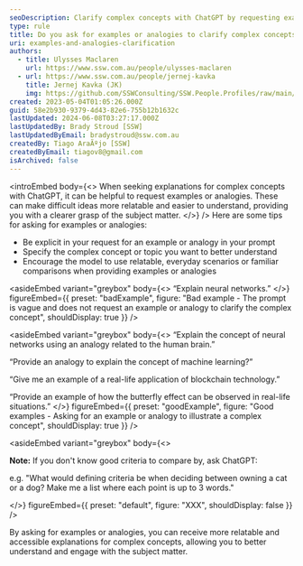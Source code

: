 ```yaml
---
seoDescription: Clarify complex concepts with ChatGPT by requesting examples or analogies that provide relatable and accessible explanations.
type: rule
title: Do you ask for examples or analogies to clarify complex concepts?
uri: examples-and-analogies-clarification
authors:
  - title: Ulysses Maclaren
    url: https://www.ssw.com.au/people/ulysses-maclaren
  - url: https://www.ssw.com.au/people/jernej-kavka
    title: Jernej Kavka (JK)
    img: https://github.com/SSWConsulting/SSW.People.Profiles/raw/main/Jernej-Kavka/Images/Jernej-Kavka-Profile.jpg
created: 2023-05-04T01:05:26.000Z
guid: 58e2b930-9379-4d43-82e6-755b12b1632c
lastUpdated: 2024-06-08T03:27:17.000Z
lastUpdatedBy: Brady Stroud [SSW]
lastUpdatedByEmail: bradystroud@ssw.com.au
createdBy: Tiago AraÃºjo [SSW]
createdByEmail: tiagov8@gmail.com
isArchived: false
---
```


<introEmbed
  body={<>
When seeking explanations for complex concepts with ChatGPT, it can be helpful to request examples or analogies. These can make difficult ideas more relatable and easier to understand, providing you with a clearer grasp of the subject matter.
  </>}
/>
Here are some tips for asking for examples or analogies:

- Be explicit in your request for an example or analogy in your prompt
- Specify the complex concept or topic you want to better understand
- Encourage the model to use relatable, everyday scenarios or familiar comparisons when providing examples or analogies

<asideEmbed
  variant="greybox"
  body={<>
    “Explain neural networks.”
  </>}
  figureEmbed={{
    preset: "badExample",
    figure: "Bad example - The prompt is vague and does not request an example or analogy to clarify the complex concept",
    shouldDisplay: true
  }}
/>

<asideEmbed
  variant="greybox"
  body={<>
    “Explain the concept of neural networks using an analogy related to the human brain.”

“Provide an analogy to explain the concept of machine learning?”

“Give me an example of a real-life application of blockchain technology.”

“Provide an example of how the butterfly effect can be observed in real-life situations.”
  </>}
  figureEmbed={{
    preset: "goodExample",
    figure: "Good examples - Asking for an example or analogy to illustrate a complex concept",
    shouldDisplay: true
  }}
/>

<asideEmbed
  variant="greybox"
  body={<>
    
**Note:** If you don't know good criteria to compare by, ask ChatGPT:

e.g. "What would defining criteria be when deciding between owning a cat or a dog? Make me a list where each point is up to 3 words."

  </>}
  figureEmbed={{
    preset: "default",
    figure: "XXX",
    shouldDisplay: false
  }}
/>

By asking for examples or analogies, you can receive more relatable and accessible explanations for complex concepts, allowing you to better understand and engage with the subject matter.

